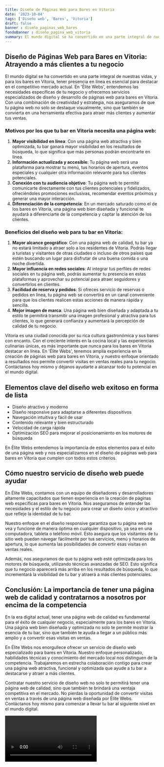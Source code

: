 ```yaml
---
title: Diseño de Páginas Web para Bares en Vitoria
date: '2023-10-04'
tags: ['Diseño web', 'Bares', 'Vitoria']
draft: false
banner : diseño_paginas_web_bares
fondoBanner : diseño_pagina_web_vitoria
summary: El mundo digital se ha convertido en una parte integral de nuestras vidas, y para los bares en Vitoria, tener presencia en línea es esencial para destacar en el competitivo mercado actual. En 'Élite Webs', entendemos las necesidades específicas de tu negocio y ofrecemos servicios especializados de diseño y desarrollo de páginas web para bares en Vitoria. Con una combinación de creatividad y estrategia, nos aseguramos de que tu página web no solo se destaque visualmente, sino que también se convierta en una herramienta efectiva para atraer más clientes y aumentar tus ventas.
---
```


## Diseño de Páginas Web para Bares en Vitoria: Atrayendo a más clientes a tu negocio

El mundo digital se ha convertido en una parte integral de nuestras vidas, y para los bares en Vitoria, tener presencia en línea es esencial para destacar en el competitivo mercado actual. En 'Élite Webs', entendemos las necesidades específicas de tu negocio y ofrecemos servicios especializados de diseño y desarrollo de páginas web para bares en Vitoria. Con una combinación de creatividad y estrategia, nos aseguramos de que tu página web no solo se destaque visualmente, sino que también se convierta en una herramienta efectiva para atraer más clientes y aumentar tus ventas.

### Motivos por los que tu bar en Vitoria necesita una página web:

1. **Mayor visibilidad en línea**: Con una página web atractiva y bien optimizada, tu bar ganará mayor visibilidad en los resultados de búsqueda, lo que significa que más personas podrán encontrarte en línea.
2. **Información actualizada y accesible**: Tu página web será una plataforma para mostrar tu menú, tus horarios de apertura, eventos especiales y cualquier otra información relevante para tus clientes potenciales.
3. **Conexión con tu audiencia objetivo**: Tu página web te permite comunicarte directamente con tus clientes potenciales y fidelizados, ofreciéndoles promociones exclusivas, recomendar eventos próximos y generar una mayor interacción.
4. **Diferenciación de la competencia**: En un mercado saturado como el de los bares en Vitoria, una página web bien diseñada y funcional te ayudará a diferenciarte de la competencia y captar la atención de los clientes.

### Beneficios del diseño web para tu bar en Vitoria:

1. **Mayor alcance geográfico**: Con una página web de calidad, tu bar ya no estará limitado a atraer solo a los residentes de Vitoria. Podrás llegar a turistas y visitantes de otras ciudades o incluso de otros países que estén buscando un lugar para disfrutar de una buena comida o una noche divertida.
2. **Mayor influencia en redes sociales**: Al integrar tus perfiles de redes sociales en tu página web, podrás aumentar tu presencia en estas plataformas y aprovechar su potencial para atraer seguidores y convertirlos en clientes.
3. **Facilidad de reserva y pedidos**: Si ofreces servicio de reservas o pedidos en línea, tu página web se convertirá en un canal conveniente para que los clientes realicen estas acciones de manera rápida y sencilla.
4. **Mejor imagen de marca**: Una página web bien diseñada y adaptada a tu estilo te permitirá transmitir una imagen profesional y atractiva para tus clientes, lo que generará confianza y aumentará la percepción de calidad de tu negocio.

Vitoria es una ciudad conocida por su rica cultura gastronómica y sus bares con encanto. Con el creciente interés en la cocina local y las experiencias culinarias únicas, es más importante que nunca para los bares en Vitoria destacar en línea. En 'Élite Webs', tenemos amplia experiencia en la creación de páginas web para bares en Vitoria, y nuestro enfoque orientado a resultados nos permite convertir visitas en ventas reales para tu negocio. Contáctanos hoy mismo y déjanos ayudarte a alcanzar todo tu potencial en el mundo digital.

<GifSeo />

<Cta />

## Elementos clave del diseño web exitoso en forma de lista

- Diseño atractivo y moderno
- Diseño responsive para adaptarse a diferentes dispositivos
- Navegación intuitiva y fácil de usar
- Contenido relevante y bien estructurado
- Velocidad de carga rápida
- Optimización SEO para mejorar el posicionamiento en los motores de búsqueda

En Élite Webs entendemos la importancia de estos elementos para el éxito de una página web y nos especializamos en el diseño de páginas web para bares en Vitoria que cumplen con todos estos criterios.

## Cómo nuestro servicio de diseño web puede ayudar

En Élite Webs, contamos con un equipo de diseñadores y desarrolladores altamente capacitados que tienen experiencia en la creación de páginas web específicas para bares en Vitoria. Nos aseguramos de entender las necesidades y el estilo de tu negocio para crear un diseño único y atractivo que refleje la identidad de tu bar.

Nuestro enfoque en el diseño responsive garantiza que tu página web se vea y funcione de manera óptima en cualquier dispositivo, ya sea en una computadora, tableta o teléfono móvil. Esto asegura que los visitantes de tu sitio web puedan navegar fácilmente por tus servicios, menú y horarios de apertura, lo que aumenta las posibilidades de convertir esas visitas en ventas reales.

Además, nos aseguramos de que tu página web esté optimizada para los motores de búsqueda, utilizando técnicas avanzadas de SEO. Esto significa que tu negocio aparecerá más arriba en los resultados de búsqueda, lo que incrementará la visibilidad de tu bar y atraerá a más clientes potenciales.

## Conclusión: La importancia de tener una página web de calidad y contratarnos a nosotros por encima de la competencia

En la era digital actual, tener una página web de calidad es fundamental para el éxito de cualquier negocio, especialmente para los bares en Vitoria. Una página web bien diseñada y optimizada no solo te permite mostrar la esencia de tu bar, sino que también te ayuda a llegar a un público más amplio y a convertir esas visitas en ventas.

En Élite Webs nos enorgullece ofrecer un servicio de diseño web especializado para bares en Vitoria. Nuestro enfoque personalizado, habilidades técnicas y conocimiento del mercado local nos distinguen de la competencia. Trabajaremos en estrecha colaboración contigo para crear una página web atractiva, funcional y optimizada que ayude a tu bar a destacarse y atraer a más clientes.

Contratar nuestro servicio de diseño web no solo te permitirá tener una página web de calidad, sino que también te brindará una ventaja competitiva en el mercado. No pierdas la oportunidad de convertir visitas en ventas a través de una página web diseñada por Élite Webs. Contáctanos hoy mismo para comenzar a llevar tu bar al siguiente nivel en el mundo digital.

<Video />

<CtaBot job='Bares' city='Vitoria'/>

<Gmaps query='Vitoria+españa+maps' />